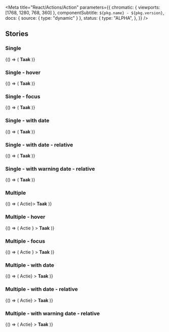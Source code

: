 

<Meta
  title="React/Actions/Action"
  parameters={{
    chromatic: { viewports: [1768, 1280, 768, 360] },
    componentSubtitle: `${pkg.name} - ${pkg.version}`,
    docs: { source: { type: "dynamic" } },
    status: {
      type: "ALPHA",
    },
  }}
/>

<Description markdown={readme} />

## Stories

### Single

<Canvas>
  <Story name="Link">
    {() => (
      <Action link="#example">
        <strong>Taak</strong>
      </Action>
    )}
  </Story>
</Canvas>

### Single - hover

<Canvas>
  <Story name="Single - hover">
    {() => (
      <Action link="#example" classNameName="denhaag-action--hover">
        <strong>Taak</strong>
      </Action>
    )}
  </Story>
</Canvas>

### Single - focus

<Canvas>
  <Story name="Single - focus">
    {() => (
      <Action link="#example" classNameName="denhaag-action--focus">
        <strong>Taak</strong>
      </Action>
    )}
  </Story>
</Canvas>

### Single - with date

<Canvas>
  <Story name="Single - with date">
    {() => (
      <Action link="#example" dateTime={"2023-09-28T19:47:36.593Z"}>
        <strong>Taak</strong>
      </Action>
    )}
  </Story>
</Canvas>

### Single - with date - relative

<Canvas>
  <Story name="Single - with date - relative">
    {() => (
      <Action link="#example" dateTime={"2023-10-02T19:47:36.593Z"} now={"2023-09-28T19:47:36.593Z"} relativeDate>
        <strong>Taak</strong>
      </Action>
    )}
  </Story>
</Canvas>

### Single - with warning date - relative

<Canvas>
  <Story name="Single - with warning date - relative">
    {() => (
      <Action link="#example" dateTime={"2023-09-30T19:47:36.593Z"} now={"2023-09-28T19:47:36.593Z"} relativeDate>
        <strong>Taak</strong>
      </Action>
    )}
  </Story>
</Canvas>

### Multiple

<Canvas>
  <Story name="Multiple">
    {() => (
      <Action actions={<ButtonLink href="#example">Actie</ButtonLink>}>
        <strong>Taak</strong>
      </Action>
    )}
  </Story>
</Canvas>

### Multiple - hover

<Canvas>
  <Story name="Multiple - hover">
    {() => (
      <Action
        actions={
          <ButtonLink href="#example" className="utrecht-button-link--hover">
            Actie
          </ButtonLink>
        }
      >
        <strong>Taak</strong>
      </Action>
    )}
  </Story>
</Canvas>

### Multiple - focus

<Canvas>
  <Story name="Multiple - focus">
    {() => (
      <Action
        actions={
          <ButtonLink href="#example" className="utrecht-button-link--focus">
            Actie
          </ButtonLink>
        }
      >
        <strong>Taak</strong>
      </Action>
    )}
  </Story>
</Canvas>

### Multiple - with date

<Canvas>
  <Story name="Multiple - with date">
    {() => (
      <Action
        dateTime={"2023-09-28T19:47:36.593Z"}
        now={"2023-09-28T19:47:36.593Z"}
        actions={<ButtonLink href="#example">Actie</ButtonLink>}
      >
        <strong>Taak</strong>
      </Action>
    )}
  </Story>
</Canvas>

### Multiple - with date - relative

<Canvas>
  <Story name="Multiple - with date - relative">
    {() => (
      <Action
        relativeDate
        dateTime={"2023-10-02T19:47:36.593Z"}
        now={"2023-09-28T19:47:36.593Z"}
        actions={<ButtonLink href="#example">Actie</ButtonLink>}
      >
        <strong>Taak</strong>
      </Action>
    )}
  </Story>
</Canvas>

### Multiple - with warning date - relative

<Canvas>
  <Story name="Multiple - with warning date - relative">
    {() => (
      <Action
        relativeDate
        dateTime={"2023-09-30T19:47:36.593Z"}
        now={"2023-09-28T19:47:36.593Z"}
        actions={<ButtonLink href="#example">Actie</ButtonLink>}
      >
        <strong>Taak</strong>
      </Action>
    )}
  </Story>
</Canvas>
